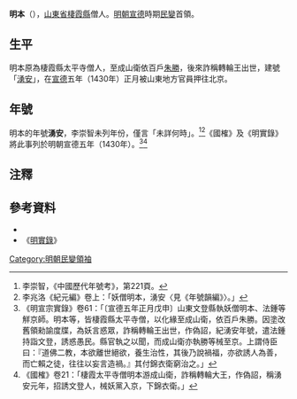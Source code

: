 '''明本'''（{{bd||？|？|}}），[[山東省|山東省]][[棲霞縣|棲霞縣]]僧人。[[明朝|明朝]][[宣德|宣德]]時期[[民變|民變]]首領。

== 生平 ==
明本原為棲霞縣太平寺僧人，至成山衛依百戶[[朱勝|朱勝]]，後來詐稱轉輪王出世，建號「[[湧安|湧安]]」，在[[宣德|宣德]]五年（1430年）正月被山東地方官員押往北京。

== 年號 ==
明本的年號'''湧安'''，李崇智未列年份，僅言「未詳何時」。<ref>李崇智，《中國歷代年號考》，第221頁。</ref><ref>李兆洛《紀元編》卷上：「妖僧明本，湧安〈見《年號韻編》〉。」</ref>《國榷》及《明實錄》將此事列於明朝宣德五年（1430年）。<ref>《明宣宗實錄》卷61：「〔宣德五年正月戊申〕山東文登縣執妖僧明本、法鍾等觧京師。明本等，皆棲霞縣太平寺僧，以化緣至成山衛，依百戶朱勝。因塗改舊領勑諭度牒，為妖言惑眾，詐稱轉輪王出世，作偽詔，紀湧安年號，遣法鍾持詣文登，誘惑愚民。縣官執之以聞，而成山衛亦執勝等械至京。上謂侍臣曰：『道佛二教，本欲離世絕欲，養生治性，其後乃說禍福，亦欲誘人為善，而亡賴之徒，往往以妄言造禍。』其付錦衣衛窮治之。」</ref><ref>《國榷》卷21：「棲霞太平寺僧明本游成山衛，詐稱轉輪大王，作偽詔，稱湧安元年，招誘文登人，械妖黨入京，下錦衣衛。」</ref>

==注釋==
{{Reflist}}

==參考資料==
*{{Cite book|author=李崇智|title=中國歷代年號考|format=|url=|date=2004年12月|publisher=中華書局|location=北京|id=ISBN 7101025129}}
*《[[明實錄|明實錄]]》

{{中国民变起事领袖}}

[[Category:明朝民變領袖|Category:明朝民變領袖]]
